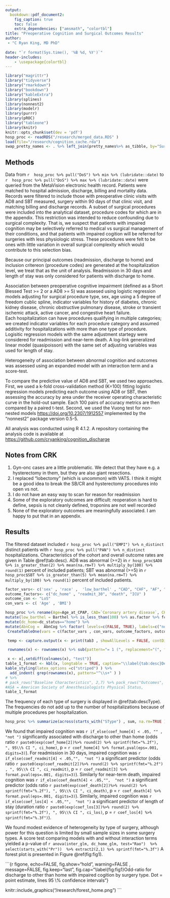 ```yaml
---
output: 
  bookdown::pdf_document2:
    fig_caption: true
    toc: false
    extra_dependencies: ["amsmath", "colortbl"]
title: "Preoperative Cognition and Surgical Outcomes Results"
author: 
 - "C Ryan King, MD PhD"
 
date: "`r format(Sys.time(), '%B %d, %Y')`"
header-includes:
    - \usepackage{colortbl}
---
```

<!-- docker run -v '/mnt/ris/lavanya/cognition_check/:/research/'  -v '/home/christopherking/gitdirs/cognition_discharge/:/code/' cryanking/cognitioncheck:1.1 R -e 'rmarkdown::render("/code/report.rmd")' --args commit=$(git --git-dir /code/.git rev-parse --verify HEAD)

LSF_DOCKER_VOLUMES='/storage1/fs1/christopherking/Active/lavanya/cognition_check/:/research/ /home/christopherking/cognition_discharge:/code' bsub -G 'compute-christopherking' -n 2 -R 'rusage[mem=32GB] span[hosts=1]' -M 32GB -q general -a 'docker(cryanking/cognitioncheck:1.1)' R  -e 'rmarkdown::render("/code/report.rmd")' --args commit=$(git --git-dir ~/cognition_discharge/.git rev-parse --verify HEAD)

-->
```r
library("magrittr")
library("tidyverse")
library("rmarkdown")
library("bookdown")
library("kableExtra")
library(splines)
library(nonnest2)
library(modelr)
library(purrr)
library(pROC)
library("tableone")
library(knitr)
knitr::opts_chunk$set(dev = 'pdf')
hosp_proc <- readRDS("/research/merged_data.RDS" )
load(file="/research/cognition_cache.rda")
swap_pretty_names <- . %>% left_join(pretty_names%>% as_tibble, by="SurgeryType") %>% select(-SurgeryType) %>% rename(SurgeryType=pretty_name) %>% select(SurgeryType, everything() )


```

## Methods
Data from `r  hosp_proc %>% pull("DoS") %>% min %>% (lubridate::date)` to `r  hosp_proc %>% pull("DoS") %>% max %>% (lubridate::date)` were queried from the MetaVision electronic health record.
Patients were matched to hospital admission, discharge, billing and mortality data.
Records were filtered to include those with preoperative clinic visits with AD8 and SBT measured, surgery within 90 days of that clinic visit, and matching billing and discharge records.
A subset of surgical procedures were included into the analytical dataset, procedure codes for which are in the appendix. This restriction was intended to reduce confounding due to surgical complexity.
That is, we suspect that patients with impaired cognition may be selectively referred to medical vs surgical management of their conditions, and that patients with impaired cogition will be referred for surgeries with less physiologic stress.
These procedures were felt to be ones with little variation in overall surgical complexity which would contribute to this selection bias.


Because our principal outcomes (readmission, discharge to home) and inclusion critereon (procedure codes) are generated at the hospitalization level, we treat that as the unit of analysis.
Readmission in 30 days and length of stay was only considered for patients with discharge to home.

Association between preoperative cognitive impairment (defined as a Short Blessed Test >= 2 or a AD8 >= 5) was assesed using logistic regression models adjusting for surgical procedure type, sex, age using a 5 degree of freedom cublic spline, indicator variables for history of diabetes, chronic kidney disease, chronic obstructive pulmonary disease, stroke or transient ischemic attack, active cancer, and congestive heart failure.  
Each hospitalization can have procedures qualifying in multiple categories; we created indicator variables for each procedure category and assumed additivity for hospitalizations with more than one type of procedure. 
Logisitic regression models with the same adjustment startegy were considered for readmission and near-term death.
A log-link generalized linear model (quasipoisson) with the same set of adjusting variables was used for length of stay.

Heterogeneity of association between abnormal cognition and outcomes was assessed using an expanded model with an interaction term and a score-test. 

To compare the predictive value of AD8 and SBT, we used two approaches.
First, we used a k-fold cross-validation method (K=100) fitting logistic regression models predicting each outcome using AD8 or SBT, then assessing the accuracy by area under the receiver operating characteristic curve in the hold-out sample. Each 100 pairs of accuracy metrics are then compared by a paired t-test.
Second, we used the Vuong test for non-nested models [https://doi.org/10.2307/1912557](https://doi.org/10.2307/1912557) implemented by the "nonnest2" package version 0.5-5.

All analysis was conducted using R 4.1.2. A repository containing the analysis code is available at [https://github.com/cryanking/cognition_discharge](https://github.com/cryanking/cognition_discharge)

## Notes from CRK
1. Gyn-onc cases are a little problematic. We detect that they have e.g. a hysterectomy in them, but they are also giant resections.
2. I replaced "lobectomy" (which is uncommon) with VATS. I think it might be a good idea to break the SB/CR and hysterectomy procedures into open vs not.
3. I do not have an easy way to scan for reason for readmission
4. Some of the exploratory outcomes are difficult: reoperation is hard to define, sepsis is not cleanly defined, troponins are not well recorded
5. None of the exploratory outcomes are meaningfully associated. I am happy to put that in an appendix.

## Results
The filtered dataset included `r hosp_proc %>% pull("EMPI") %>% n_distinct` distinct patients with `r hosp_proc %>% pull("PAN") %>% n_distinct` hospitalizations. 
Characteristics of the cohort and overall outcome rates are given in Table \@ref(tab:desc).
AD8 was abnormal (>=2) in `r hosp_proc$AD8 %>% is_greater_than(2) %>% mean(na.rm=T) %>% multiply_by(100) %>% round(1)` percent of included patients; SBT was abnormal (>=5) in `r hosp_proc$SBT %>% is_greater_than(5) %>% mean(na.rm=T) %>% multiply_by(100) %>% round(1)` percent of included patients.

```r
factor_vars<- c('sex' , 'race' ,  'low_barthel' , "CAD", "CHF", "AF", "DM" , "HTN", "COPD", "CKD" , "CVA",   "Current_cancer", 'low_functional_capacity')
outcome_factors<- c("dc_home" , "readmit_30", "death", "ICU" )
outcome_con <- "LoS"
con_vars <- c( 'Age' , 'BMI')

hosp_proc %>% rename(Age=Age_at_CPAP, CAD=`Coronary artery disease`, CHF=Congestive_heart_failure, AF=`Atrial fibrillation or flutter history`, DM=Diabetes_mellitus , CKD=`Chronic kidney disease`, readmit_30=readmit, HTN=Hypertension) %>% 
mutate(low_barthel = Barthel %>% is_less_than(100) %>% as.factor %>% fct_explicit_na ) %>%
mutate(dc_home=dc_status=="home") %>%
mutate(AbnCog =  AbnCog %>% factor( levels=c(FALSE, TRUE), labels=c("normal", "impaired cognition")  ) ) %>%
 CreateTableOne(vars = c(factor_vars , con_vars, outcome_factors, outcome_con ) , strata = "AbnCog" , data = .   , factorVars = c(factor_vars, outcome_factors) ,includeNA = FALSE, test=TRUE) -> tab3

 temp <- capture.output(x <- print(tab3 , showAllLevels = FALSE, contDigits=0, printToggle=FALSE, nonnormal=TRUE, exact=T))

 rownames(x) <- rownames(x) %>% sub(pattern="= 1 (", replacement="(", fixed=T) %>% sub(pattern="= TRUE (", replacement="(", fixed=T)

 x <- x[,setdiff(colnames(x), "test")]
table_1_format <- kbl(x, longtable = TRUE, caption="\\label{tab:desc}Descriptive statistics stratified by Cognition status. P-values for quantitative variables by Mann-Whitney U, factor variables by Fisher's exact test. CAD = Coronary artery disease, low barthel = Barthel Index < 100, CHF = Congestive heart failure, AF = Atrial fibrillation or flutter history, DM = Diabetes mellitus, low functional capacity = functional capacity estimated < 4 METs, HTN = hypertension, COPD = Chronic obstructive pulmonary diseae, CKD = chronic kidney disease, CVA = history of stroke or transient ischemic attack, BMI= body mass index, dc home = discharge to home, readmit 30 = readmission within 30 days, LoS = postoperative hospital length of stay computed from first qualifying procedure, death = death in hospistal or within 30 days of surgery") %>%kable_styling(latex_options =c("striped","hold_position", "repeat_header"))  %>% 
kable_styling(latex_options =c("striped") ) %>%
  add_indent( grep(rownames(x), pattern="^\\s+" ) )
# %>% 
# pack_rows("Baseline Characteristics", 2,7) %>% pack_rows("Outcomes", 8,27) 
#ASA = American Society of Anesthesiologists Physical Status,
table_1_format
```

The frequency of each type of surgery is displayed in \@ref(tab:descType). The frequencies do not add up to the number of hospitalizations because of multiple procedures per hospitalization.
```r
hosp_proc %>% summarize(across(starts_with("SType") , sum, na.rm=TRUE ) ) %>% t %>% as_tibble(rownames="SurgeryType") %>% swap_pretty_names %>% set_colnames(c('Surgery Type', 'N')) %>% arrange(desc(N)) %>% kbl( caption="\\label{tab:descType}Number of Procedures by Type")
```


We found that impaired cognition was `r if_else(coef_home[4] < .05, "" ,  "not ")` significantly associated with discharge to other than home (odds ratio `r paste0(exp(coef_home[2])%>% round(2) %>% sprintf(fmt="%.2f"), ", 95\\% CI ", ci_home)`, p = `r coef_home[4] %>% format.pval(eps=.001, digits=3)`).
For readmission in 30 days, impaired cognition was `r if_else(coef_readmit[4] < .05,"",  "not ")` a significant predictor (odds ratio `r paste0(exp(coef_readmit[2])%>% round(2) %>% sprintf(fmt="%.2f") , ", 95\\% CI ", ci_readmit)`, p = `r coef_readmit[3] %>% format.pval(eps=.001, digits=3)`).
Similarly for near-term death, impaired cognition was `r if_else(coef_death[4] < .05,"",  "not ")` a significant predictor (odds ratio `r paste0(exp(coef_death[2])%>% round(2) %>% sprintf(fmt="%.2f"), ", 95\\% CI ", ci_death)`, p = `r coef_death[4] %>% format.pval(eps=.001, digits=3)`).
Similarly, impaired cognition was `r if_else(coef_los[4] < .05,"",  "not ")` a significant predictor of length of stay (duration ratio `r paste0(exp(coef_los[3])%>% round(2) %>% sprintf(fmt="%.2f"), ", 95\\% CI ", ci_los)`, p = `r coef_los[4] %>%  sprintf(fmt="%.3f")`).

We found modest evidence of heterogeneity by type of surgery, although power for this question is limited by small sample sizes in some surgery types. A score test comparing models with and without interaction terms yielded a p-value of `r anova(inter_glm, dc_home_glm, test="Rao")  %>% select(starts_with("Pr"))  %>% extract2(2,1) %>% sprintf(fmt="%.3f")`
A forest plot is presented in Figure \@ref(fig:fig1).

```{r figone, echo=FALSE, fig.show="hold", warning=FALSE , message=FALSE, fig.keep="last", fig.cap="\\label{fig:fig1}Odd-ratio for discharge to other than home with impaired cogition by surgery type. Dot = point estimate, lines 95 \\% confidence intervals"}

knitr::include_graphics("/research/forest_home.png")
```





